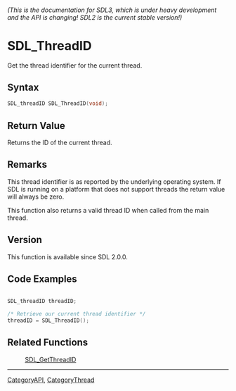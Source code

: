 ====== (This is the documentation for SDL3, which is under heavy development and the API is changing! SDL2 is the current stable version!) ======
= SDL_ThreadID =

Get the thread identifier for the current thread.

== Syntax ==

<syntaxhighlight lang='c'>
SDL_threadID SDL_ThreadID(void);
</syntaxhighlight>

== Return Value ==

Returns the ID of the current thread.

== Remarks ==

This thread identifier is as reported by the underlying operating system.
If SDL is running on a platform that does not support threads the return
value will always be zero.

This function also returns a valid thread ID when called from the main
thread.

== Version ==

This function is available since SDL 2.0.0.

== Code Examples ==

<syntaxhighlight lang='c++'>

SDL_threadID threadID;

/* Retrieve our current thread identifier */
threadID = SDL_ThreadID();
</syntaxhighlight>

== Related Functions ==

:[[SDL_GetThreadID]]

----
[[CategoryAPI]], [[CategoryThread]]


